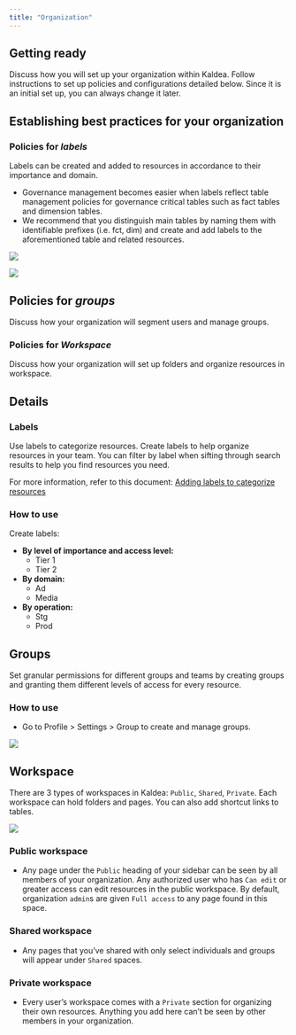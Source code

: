 ```yaml
---
title: "Organization"
---
```


## Getting ready

Discuss how you will set up your organization within Kaldea. Follow instructions
to set up policies and configurations detailed below. Since it is an initial set
up, you can always change it later.

## Establishing best practices for your organization

### Policies for _labels_

Labels can be created and added to resources in accordance to their importance
and domain.

- Governance management becomes easier when labels reflect table management
  policies for governance critical tables such as fact tables and dimension
  tables.
- We recommend that you distinguish main tables by naming them with identifiable
  prefixes (i.e. fct, dim) and create and add labels to the aforementioned table
  and related resources.

![](/images/workspace-setup-1.png)

![](/images/workspace-setup-2.png)

## Policies for _groups_

Discuss how your organization will segment users and manage groups.

### Policies for _Workspace_

Discuss how your organization will set up folders and organize resources in
workspace.

## Details

### Labels

Use labels to categorize resources. Create labels to help organize resources in
your team. You can filter by label when sifting through search results to help
you find resources you need.

For more information, refer to this document:
[Adding labels to categorize resources](https://www.notion.so/Adding-labels-to-categorize-resources-6b11333560b54ed3bc0be9a48161ba0a)

### How to use

Create labels:

- **By level of importance and access level:**
  - Tier 1
  - Tier 2
- **By domain:**
  - Ad
  - Media
- **By operation:**
  - Stg
  - Prod

## Groups

Set granular permissions for different groups and teams by creating groups and
granting them different levels of access for every resource.

### How to use

- Go to Profile > Settings > Group to create and manage groups.

![](/images/workspace-setup-3.png)

## Workspace

There are 3 types of workspaces in Kaldea: `Public`, `Shared`, `Private`. Each
workspace can hold folders and pages. You can also add shortcut links to tables.

![](/images/workspace-setup-4.png)

### Public workspace

- Any page under the `Public` heading of your sidebar can be seen by all members
  of your organization. Any authorized user who has `Can edit` or greater access
  can edit resources in the public workspace. By default, organization `admin`s
  are given `Full access` to any page found in this space.

### Shared workspace

- Any pages that you’ve shared with only select individuals and groups will
  appear under `Shared` spaces.

### Private workspace

- Every user’s workspace comes with a `Private` section for organizing their own
  resources. Anything you add here can’t be seen by other members in your
  organization.
